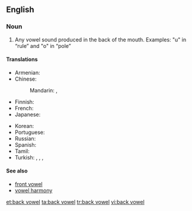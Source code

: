 ==English==
{{wikipedia}}

===Noun===
{{en-noun|head=[[back]] [[vowel]]}}

# {{label|en|phonetics}} Any vowel sound produced in the back of the mouth. Examples: "u" in “rule” and "o" in “pole”

====Translations====
{{trans-top|Any vowel sound produced in the back of the mouth}}
* Armenian: {{t|hy|ետին շարքի ձայնավոր|sc=Armn}}
* Chinese:
*: Mandarin: {{t+|cmn|後元音|sc=Hani}}, {{t+|cmn|后元音|tr=hòuyuányīn|sc=Hani}}
* Finnish: {{t+|fi|takavokaali}}
* French: {{t+|fr|voyelle postérieure|f}}
* Japanese: {{t|ja|後舌母音|tr=atojitaboin|sc=Jpan}}
{{trans-mid}}
* Korean: {{t+|ko|후설모음|sc=Kore}}
* Portuguese: {{t|pt|vogal posterior|f}}
* Russian: {{t|ru|гла́сный за́днего ря́да|m}}
* Spanish: {{t|es|vocal posterior|m}}
* Tamil: {{t|ta|பின்னுயிர்|sc=Taml}}
* Turkish: {{t+|tr|kalın ünlü}}, {{t+|tr|kalın sesli}}, {{t|tr|art ünlü}}, {{t|tr|art sesli}}
{{trans-bottom}}

====See also====
* [[front vowel]]
* [[vowel harmony]]

[[et:back vowel]]
[[ta:back vowel]]
[[tr:back vowel]]
[[vi:back vowel]]